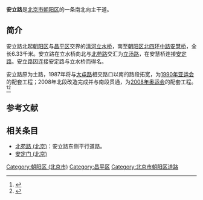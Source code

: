 {{Coord|40.0179976|116.4083024|type:landmark_region:CN-11_source:GoogleMaps|display=title}}
{{Infobox China Road
|路牌类型 = Beijing
|道路方向 = NS
|中文道路名称 =安立路
|道路名称拼音 =ANLI LU
|图片 = File:安立路和大屯路的交叉口的街景，摄于人行天桥上.jpg
|图片说明 = 安立路和[[大屯路|大屯路]]的交叉口的街景
|道路属性 = 
|道路总长度 = 
|车速限制 = 
|行车线数量 = 
|所在地区 = [[北京市|北京市]][[朝阳区_(北京市)|朝阳区]]
|起点 = [[立水桥|立水桥]]
|终点 = [[安慧桥|安慧桥]]
|路段主要建筑 = 
}}

'''安立路'''是[[北京市|北京市]][[朝阳区_(北京)|朝阳区]]的一条南北向主干道。

==简介==
安立路北起[[朝阳区_(北京)|朝阳区]]与[[昌平区|昌平区]]交界的[[清河_(北京)|清河]][[立水桥|立水桥]]，南至[[朝阳区_(北京)|朝阳区]][[北京四环路|北四环中路]][[安慧桥|安慧桥]]，全长6.33千米。安立路在立水桥向北与[[北苑路_(北京)|北苑路]]交汇为[[立汤路|立汤路]]，在安慧桥连接[[安定路|安定路]]。安立路因连接安定路与立水桥而得名。

安立路原为土路，1987年将与[[大屯路|大屯路]]相交路口以南的路段拓宽，为[[1990年亚运会|1990年亚运会]]的配套工程；2008年北段改造完成并与南段贯通，为[[2008年奥运会|2008年奥运会]]的配套工程。<ref>{{cite web|url=http://2008.sohu.com/20080703/n257917110.shtml|title=北京安立路奥运前贯通 成奥运中心区主要通道|date=2008-07-03|accessdate=2010-08-30|archive-date=2016-03-04|archive-url=https://web.archive.org/web/20160304195951/http://2008.sohu.com/20080703/n257917110.shtml|dead-url=no}}</ref><ref>{{cite book| author = 王彬、徐秀珊| title = 《北京地名典》| url = https://archive.org/details/beijingdimingdia0000unse| publisher = 中国文联出版社 | year = 2001| isbn = 7-5059-3757-X}}</ref>

== 参考文献 ==
{{reflist}}

==相关条目 ==
*[[北苑路_(北京)|北苑路 (北京)]]：安立路东侧平行道路。
*[[安定门_(北京)|安定门 (北京)]]

{{北京公路网}}
[[Category:朝阳区_(北京市)|Category:朝阳区 (北京市)]]
[[Category:昌平区|Category:昌平区]]
[[Category:北京市朝阳区道路|Category:北京市朝阳区道路]]
